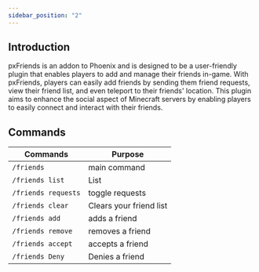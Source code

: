 ```yaml
---
sidebar_position: "2"
---
```

## Introduction
pxFriends is an addon to Phoenix and is designed to be a user-friendly plugin that enables players to add and manage their friends in-game. With pxFriends, players can easily add friends by sending them friend requests, view their friend list, and even teleport to their friends' location. This plugin aims to enhance the social aspect of Minecraft servers by enabling players to easily connect and interact with their friends.

## Commands 
| Commands            | Purpose                 |
| ------------------- | ----------------------- |
| `/friends`          | main command            |
| `/friends list`     | List                    |
| `/friends requests` | toggle requests         |
| `/friends clear`    | Clears your friend list |
| `/friends add`      | adds a friend           |
| `/friends remove`   | removes a friend        |
| `/friends accept`   | accepts a friend        |
| `/friends Deny`     | Denies a friend         |
